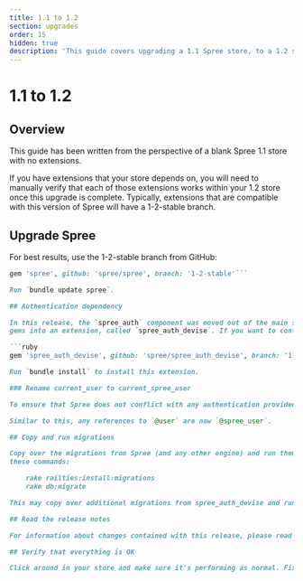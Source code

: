 ```yaml
---
title: 1.1 to 1.2
section: upgrades
order: 15
hidden: true
description: 'This guide covers upgrading a 1.1 Spree store, to a 1.2 store.'
---
```


# 1.1 to 1.2

## Overview

This guide has been written from the perspective of a blank Spree 1.1 store with no extensions.

If you have extensions that your store depends on, you will need to manually verify that each of those extensions works within your 1.2 store once this upgrade is complete. Typically, extensions that are compatible with this version of Spree will have a 1-2-stable branch.

## Upgrade Spree

For best results, use the 1-2-stable branch from GitHub:

```ruby
gem 'spree', github: 'spree/spree', branch: '1-2-stable'```

Run `bundle update spree`.

## Authentication dependency

In this release, the `spree_auth` component was moved out of the main set of
gems into an extension, called `spree_auth_devise`. If you want to continue using Spree's authentication, then you will need to specify this extension as a dependency in your `Gemfile`:

```ruby
gem 'spree_auth_devise', github: 'spree/spree_auth_devise', branch: '1-2-stable'```

Run `bundle install` to install this extension.

### Rename current_user to current_spree_user

To ensure that Spree does not conflict with any authentication provided by the application, Spree has renamed its `current_user` variable to `current_spree_user`. You should make this change wherever necessary within your application.

Similar to this, any references to `@user` are now `@spree_user`.

## Copy and run migrations

Copy over the migrations from Spree (and any other engine) and run them using
these commands:

    rake railties:install:migrations
    rake db:migrate

This may copy over additional migrations from spree_auth_devise and run them as well.

## Read the release notes

For information about changes contained with this release, please read the [1.2.0 Release Notes](http://guides.spreecommerce.org/release_notes/spree_1_2_0.html).

## Verify that everything is OK

Click around in your store and make sure it's performing as normal. Fix any deprecation warnings you see.
```

